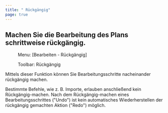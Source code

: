 ```yaml
---
title: " Rückgängig"
page: true
---
```

## Machen Sie die Bearbeitung des Plans schrittweise r&#252;ckg&#228;ngig.
 <Menu> Menu: [Bearbeiten - Rückgängig] </Menu>  
 <Menu>Toolbar: Rückgängig</Menu> 

Mittels dieser Funktion k&#246;nnen Sie Bearbeitungsschritte nacheinander r&#252;ckg&#228;ngig machen.

<Success>
Bestimmte Befehle, wie z. B. Importe, erlauben anschlie&#223;end kein R&#252;ckg&#228;ngig-machen.
</Success>


<Warning>
Nach dem R&#252;ckg&#228;ngig-machen eines Bearbeitungsschrittes (&quot;Undo&quot;) ist kein automatisches Wiederherstellen der r&#252;ckg&#228;ngig gemachten Aktion (&quot;Redo&quot;) m&#246;glich.
</Warning>

